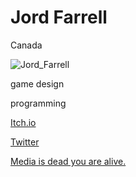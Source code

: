 # Jord Farrell

<Location>

Canada

</Location>

![Jord_Farrell](./images/Jord_Farrell_v1.png)

<Skills>

game design

programming

</Skills>

<Personal>

[Itch.io](https://mrtedders.itch.io/)

[Twitter](https://twitter.com/Mr_Tedders)

</Personal>



<Games>

[Media is dead you are alive.](https://mrtedders.itch.io/media-is-dead-you-are-alive)

</Games>
